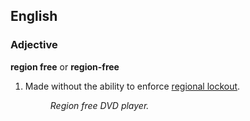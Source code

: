 ==English==

===Adjective===
'''region free''' or '''region-free'''

#Made without the ability to enforce [[regional lockout]].
#:''Region free DVD player.''